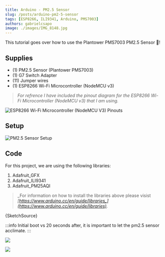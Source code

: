 ```yaml
---
title: Arduino - PM2.5 Sensor
slug: /posts/arduino-pm2-5-sensor
tags: [ESP8266, ILI9341, Arduino, PMS7003]
authors: gabrielcsapo
image: ./images/IMG_8148.jpg
---
```




This tutorial goes over how to use the Plantower PMS7003 PM2.5 Sensor 💨!

## Supplies

- (1) PM2.5 Sensor (Plantower PMS7003)
- (1) G7 Switch Adapter
- (11) Jumper wires
- (1) ESP8266 Wi-Fi Microcontroller (NodeMCU v3)

> _For refrence I have included the pinout diagram for the ESP8266 Wi-Fi Microcontroller (NodeMCU v3) that I am using._

![ESP8266 Wi-Fi Microcontroller (NodeMCU V3) Pinouts](./images/image-1.png)

## Setup

![PM2.5 Sensor Setup](./images/arduino-pm2.5-sensor_bb.png)

## Code

For this project, we are using the following libraries:

1. Adafruit_GFX
2. Adafruit_ILI9341
3. Adafruit_PM25AQI

> _For information on how to install the libraries above please visist _[_https://www.arduino.cc/en/guide/libraries_](https://www.arduino.cc/en/guide/libraries)_._

<CodeBlock language="cpp" showLineNumbers={true}>
  {SketchSource}
</CodeBlock>

:::info
Initial boot vs 20 seconds after, it is important to let the pm2.5 sensor acclimate.
:::

![](./images/IMG_8142.jpg)

![](./images/IMG_8143.jpg)
